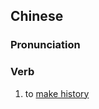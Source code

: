 {{also|创造历史}}
==Chinese==
{{zh-forms|s=创造历史|type=22}}

===Pronunciation===
{{zh-pron
|m=chuàngzào lìshǐ
|cat=v
}}

===Verb===
{{zh-verb}}

# to [[make history]]